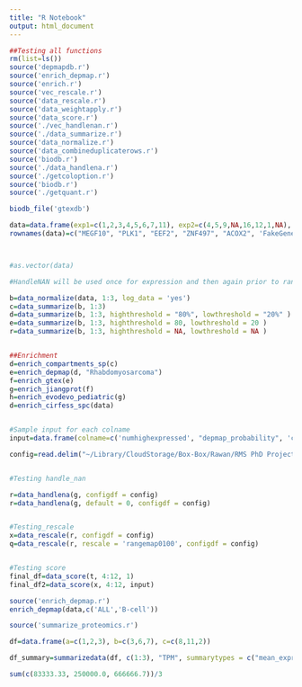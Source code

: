 ```yaml
---
title: "R Notebook"
output: html_document
---
```




```r
##Testing all functions 
rm(list=ls())
source('depmapdb.r')
source('enrich_depmap.r')
source('enrich.r')
source('vec_rescale.r')
source('data_rescale.r')
source('data_weightapply.r')
source('data_score.r')
source('./vec_handlenan.r')
source('./data_summarize.r')
source('data_normalize.r')
source('data_combineduplicaterows.r')
source('biodb.r')
source('./data_handlena.r')
source('./getcoloption.r')
source('biodb.r')
source('./getquant.r')

biodb_file('gtexdb')

data=data.frame(exp1=c(1,2,3,4,5,6,7,11), exp2=c(4,5,9,NA,16,12,1,NA), exp3=c(3,7,10,9,100,12,71,20))
rownames(data)=c("MEGF10", "PLK1", "EEF2", "ZNF497", "ACOX2", 'FakeGene','FakeGene2', "TSPAN6")



#as.vector(data)

#HandleNAN will be used once for expression and then again prior to ranking 

b=data_normalize(data, 1:3, log_data = 'yes')
c=data_summarize(b, 1:3)
d=data_summarize(b, 1:3, highthreshold = "80%", lowthreshold = "20%" )
e=data_summarize(b, 1:3, highthreshold = 80, lowthreshold = 20 )
r=data_summarize(b, 1:3, highthreshold = NA, lowthreshold = NA )


##Enrichment 
d=enrich_compartments_sp(c)
e=enrich_depmap(d, "Rhabdomyosarcoma")
f=enrich_gtex(e)
g=enrich_jiangprot(f)
h=enrich_evodevo_pediatric(g)
d=enrich_cirfess_spc(data)


#Sample input for each colname 
input=data.frame(colname=c('numhighexpressed', "depmap_probability", 'compartments_sp_confidence'), rescale=c('percentile', 'rangemap0100', 'percentile'), weight=c(-1,1, 1), handlena=c("min", "max", 'min'))

config=read.delim("~/Library/CloudStorage/Box-Box/Rawan/RMS PhD Project/RMS_DIA/Code/src.r/configdf.csv", sep = ",", row.names = 1, header=T)


#Testing handle_nan

r=data_handlena(g, configdf = config)
r=data_handlena(g, default = 0, configdf = config)


#Testing_rescale
x=data_rescale(r, configdf = config)
q=data_rescale(r, rescale = 'rangemap0100', configdf = config)


#Testing score 
final_df=data_score(t, 4:12, 1)
final_df2=data_score(x, 4:12, input)


```


```r

source('enrich_depmap.r')
enrich_depmap(data,c('ALL','B-cell'))
```



```r
source('summarize_proteomics.r')

df=data.frame(a=c(1,2,3), b=c(3,6,7), c=c(8,11,2))

df_summary=summarizedata(df, c(1:3), "TPM", summarytypes = c("mean_expression"))

sum(c(83333.33, 250000.0, 666666.7))/3
```
